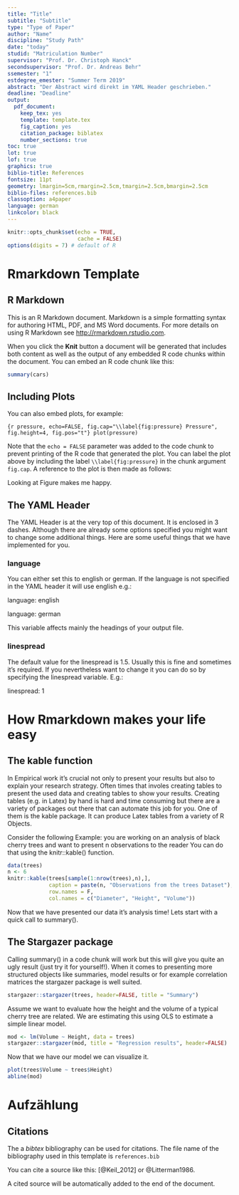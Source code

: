 ```yaml
---
title: "Title"
subtitle: "Subtitle"
type: "Type of Paper"
author: "Name"
discipline: "Study Path"
date: "today"
studid: "Matriculation Number"
supervisor: "Prof. Dr. Christoph Hanck"
secondsupervisor: "Prof. Dr. Andreas Behr"
ssemester: "1"
estdegree_emester: "Summer Term 2019"
abstract: "Der Abstract wird direkt im YAML Header geschrieben."
deadline: "Deadline"
output:
  pdf_document:
    keep_tex: yes
    template: template.tex
    fig_caption: yes
    citation_package: biblatex
    number_sections: true
toc: true
lot: true
lof: true
graphics: true
biblio-title: References
fontsize: 11pt
geometry: lmargin=5cm,rmargin=2.5cm,tmargin=2.5cm,bmargin=2.5cm
biblio-files: references.bib
classoption: a4paper
language: german
linkcolor: black
---
```


<!-- % Template Version 1.2 -->

```r
knitr::opts_chunk$set(echo = TRUE,
                      cache = FALSE)
options(digits = 7) # default of R
```

# Rmarkdown Template

## R Markdown

This is an R Markdown document. Markdown is a simple formatting syntax for authoring HTML, PDF, and MS Word documents. For more details on using R Markdown see <http://rmarkdown.rstudio.com>.

When you click the **Knit** button a document will be generated that includes both content as well as the output of any embedded R code chunks within the document. You can embed an R code chunk like this:

```r
summary(cars)
```

## Including Plots

You can also embed plots, for example:

```{r pressure, echo=FALSE, fig.cap="\\label{fig:pressure} Pressure", fig.height=4, fig.pos="t"}
plot(pressure)
```

Note that the `echo = FALSE` parameter was added to the code chunk to prevent printing of the R code that generated the plot. You can label the plot above by including the label `\\label{fig:pressure}` in the chunk argument `fig.cap`. A reference to the plot is then made as follows:

Looking at Figure \ref{fig:pressure} makes me happy.

## The YAML Header

The YAML Header is at the very top of this document. It is enclosed in 3 dashes.
Although there are already some options specified you might want to change some additional things. Here are some useful things that we have implemented for you.

### language

You can either set this to english or german. If the language is not specified in the YAML header it will use english e.g.:

language: english

language: german

This variable affects mainly the headings of your output file.

### linespread

The default value for the linespread is 1.5. Usually this is fine and sometimes it's required. If you nevertheless want to change it you can do so by specifying the linespread variable. E.g.:

linespread: 1

# How Rmarkdown makes your life easy

## The kable function

In Empirical work it's crucial not only to present your results but also to explain your research strategy. Often times that involes creating tables to present the used data and creating tables to show your results. Creating tables (e.g. in Latex) by hand is hard and time consuming but there are a variety of packages out there that can automate this job for you. One of them is the kable package. It can produce Latex tables from a variety of R Objects.

Consider the following Example: you are working on an analysis of black cherry trees and want to present n observations to the reader You can do that using the knitr::kable() function.

```r
data(trees)
n <- 6
knitr::kable(trees[sample(1:nrow(trees),n),], 
             caption = paste(n, "Observations from the trees Dataset"),
             row.names = F,
             col.names = c("Diameter", "Height", "Volume"))
```

Now that we have presented our data it's analysis time! Lets start with a quick call to summary().

## The Stargazer package

Calling summary() in a code chunk will work but this will give you quite an ugly result (just try it for yourself!). When it comes to presenting more structured objects like summaries, model results or for example correlation matrices the stargazer package is well suited.

```r
stargazer::stargazer(trees, header=FALSE, title = "Summary")
```

Assume we want to evaluate how the height and the volume of a typical cherry tree are related. We are estimating this using OLS to estimate a simple linear model.

```r
mod <- lm(Volume ~ Height, data = trees)
stargazer::stargazer(mod, title = "Regression results", header=FALSE)
```

Now that we have our model we can visualize it.

```r
plot(trees$Volume ~ trees$Height)
abline(mod)
```

# Aufzählung

\begin{itemize}
  \item Hallo 
  \item World
\end{itemize}

\pagebreak

## Citations

The a *bibtex* bibliography can be used for citations. The file name of the bibliography used in this template is `references.bib`

You can cite a source like this: [@Keil_2012] or @Litterman1986.

A cited source will be automatically added to the end of the document.

\pagebreak
